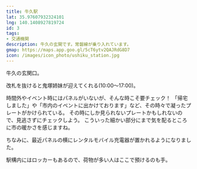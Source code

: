 ```yaml
---
title: 牛久駅
lat: 35.97607932324101
lng: 140.1408927819724
id: 3
tags:
- 交通機関
description: 牛久の玄関です。常磐線が乗り入れています。
gmap: https://maps.app.goo.gl/5cT6ytv2QAJRdG8D7
icon: /images/icon_photo/ushiku_station.jpg
---
```


<LinkedImage
  basename="nato_blooming/ushiku_station"
/>

牛久の玄関口。

改札を抜けると鬼塚姉妹が迎えてくれる(10:00〜17:00)。

<LinkedImage
  basename="nato_blooming/station-onitsuka"
/>

時間外やイベント時にはパネルがいないが、そんな時こそ要チェック！
「帰宅しました」や「市内のイベントに出かけております」など、その時々で凝ったプレートがかけられている。
その時にしか見られないプレートかもしれないので、見逃さずにチェックしよう。
こういった細かい部分にまで気を配るところに市の暖かさを感じますね。

ちなみに、最近パネルの横にレンタルモバイル充電器が置かれるようになりました。

<LinkedImage
  basename="hamyu044/station-kaerimashita"
/>

駅構内にはロッカーもあるので、荷物が多い人はここで預けるのも手。

<LinkedImage
  aspectRatio="9/10"
  basename="nato_blooming/station-locker"
/>



